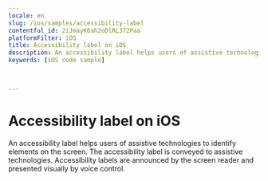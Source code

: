 ```yaml
---
locale: en
slug: /ios/samples/accessibility-label
contentful_id: 2iJmayK6ah2oDlRL372Paa
platformFilter: iOS
title: Accessibility label on iOS
description: An accessibility label helps users of assistive technologies to identify elements on the screen.
keywords: [iOS code sample]


	
---
```


# Accessibility label on iOS

An accessibility label helps users of assistive technologies to identify elements on the screen. The accessibility label is conveyed to assistive technologies. Accessibility labels are announced by the screen reader and presented visually by voice control.

<CodeSample id="accessibility-label" locale="en" platform="ios"/>